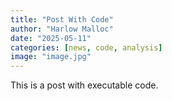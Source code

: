 ```yaml
---
title: "Post With Code"
author: "Harlow Malloc"
date: "2025-05-11"
categories: [news, code, analysis]
image: "image.jpg"
---
```


This is a post with executable code.
